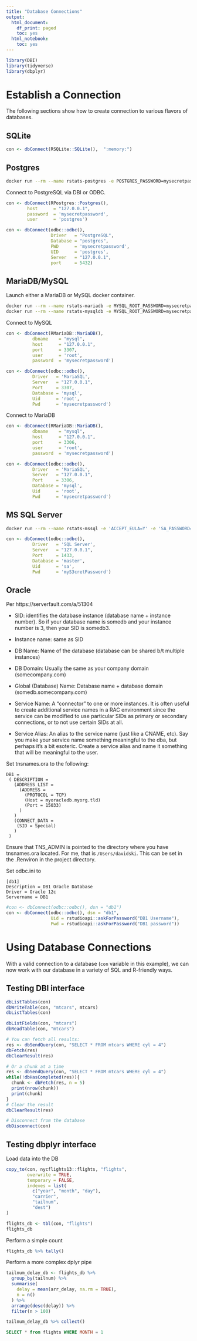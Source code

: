 ```yaml
---
title: "Database Connections"
output:
  html_document:
    df_print: paged
    toc: yes
  html_notebook:
    toc: yes
---
```


```r
library(DBI)
library(tidyverse)
library(dbplyr)
```

# Establish a Connection

The following sections show how to create connection to various flavors of 
databases.

## SQLite
```r
con <- dbConnect(RSQLite::SQLite(),  ":memory:")
```

## Postgres
```bash
docker run --rm --name rstats-postgres -e POSTGRES_PASSWORD=mysecretpassword -d -p 5432:5432 postgres 
```

Connect to PostgreSQL via DBI or ODBC.

```r
con <- dbConnect(RPostgres::Postgres(),
        host      = "127.0.0.1",
        password  = 'mysecretpassword', 
        user      = 'postgres') 

con <- dbConnect(odbc::odbc(), 
                 Driver   = "PostgreSQL",
                 Database = "postgres",
                 PWD      = 'mysecretpassword', 
                 UID      = 'postgres', 
                 Server   = "127.0.0.1", 
                 port     = 5432)
```


## MariaDB/MySQL

Launch either a MariaDB or MySQL docker container.

```bash
docker run --rm --name rstats-mariadb -e MYSQL_ROOT_PASSWORD=mysecretpassword -d -p 3306:3306 mariadb
docker run --rm --name rstats-mysqldb -e MYSQL_ROOT_PASSWORD=mysecretpassword -d -p 3307:3306 mysql
```

Connect to MySQL

```r
con <- dbConnect(RMariaDB::MariaDB(),
          dbname    = "mysql",
          host      = "127.0.0.1", 
          port      = 3307,
          user      = 'root', 
          password  = 'mysecretpassword') 

con <- dbConnect(odbc::odbc(), 
          Driver   = 'MariaSQL',
          Server   = "127.0.0.1", 
          Port     = 3307,
          Database = 'mysql',
          Uid      = 'root', 
          Pwd      = 'mysecretpassword')
```

Connect to MariaDB

```r
con <- dbConnect(RMariaDB::MariaDB(),
          dbname    = "mysql",
          host      = "127.0.0.1", 
          port      = 3306,
          user      = 'root', 
          password  = 'mysecretpassword') 

con <- dbConnect(odbc::odbc(), 
          Driver   = 'MariaSQL',
          Server   = "127.0.0.1", 
          Port     = 3306,
          Database = 'mysql',
          Uid      = 'root', 
          Pwd      = 'mysecretpassword')
```

## MS SQL Server

```bash
docker run --rm --name rstats-mssql -e 'ACCEPT_EULA=Y' -e 'SA_PASSWORD=myS3cretPassword' -p 1433:1433 -d microsoft/mssql-server-linux
```

```r
con <- dbConnect(odbc::odbc(), 
          Driver   = 'SQL Server',
          Server   = "127.0.0.1", 
          Port     = 1433,
          Database = 'master',
          Uid      = 'sa', 
          Pwd      = 'myS3cretPassword')
```

## Oracle

Per https://serverfault.com/a/51304

* SID: identifies the database instance (database name + instance number). So 
if your database name is somedb and your instance number is 3, then your SID 
is somedb3.

* Instance name: same as SID

* DB Name: Name of the database (database can be shared b/t multiple instances)

* DB Domain:  Usually the same as your company domain (somecompany.com)

* Global (Database) Name: Database name + database domain (somedb.somecompany.com)

* Service Name: A "connector" to one or more instances. It is often useful to 
create additional service names in a RAC environment since the service can be 
modified to use particular SIDs as primary or secondary connections, or to not 
use certain SIDs at all.

* Service Alias: An alias to the service name (just like a CNAME, etc). Say 
you make your service name something meaningful to the dba, but perhaps it's a 
bit esoteric. Create a service alias and name it something that will be 
meaningful to the user.

Set tnsnames.ora to the following:
```
DB1 =
 ( DESCRIPTION =
   (ADDRESS_LIST =
     (ADDRESS =
       (PROTOCOL = TCP)
       (Host = myoracledb.myorg.tld)
       (Port = 15033)
     )
   )
   (CONNECT_DATA =
    (SID = Special)
   )
 )
```
 
Ensure that TNS_ADMIN is pointed to the directory where you have tnsnames.ora 
located. For me, that is `/Users/davidski`. This can be set in the .Renviron in 
the project directory.

Set odbc.ini to

```
[db1]
Description = DB1 Oracle Database
Driver = Oracle 12c
Servername = DB1
```

```r
#con <- dbConnect(odbc::odbc(), dsn = "db1")
con <- dbConnect(odbc::odbc(), dsn = "db1", 
                 Uid = rstudioapi::askForPassword("DB1 Username"),
                 Pwd = rstudioapi::askForPassword("DB1 password"))
```

# Using Database Connections

With a valid connection to a database (`con` variable in this example), we 
can now work with our database in a variety of SQL and R-friendly ways.

## Testing DBI interface


```r
dbListTables(con)
dbWriteTable(con, "mtcars", mtcars)
dbListTables(con)

dbListFields(con, "mtcars")
dbReadTable(con, "mtcars")

# You can fetch all results:
res <- dbSendQuery(con, "SELECT * FROM mtcars WHERE cyl = 4")
dbFetch(res)
dbClearResult(res)

# Or a chunk at a time
res <- dbSendQuery(con, "SELECT * FROM mtcars WHERE cyl = 4")
while(!dbHasCompleted(res)){
  chunk <- dbFetch(res, n = 5)
  print(nrow(chunk))
  print(chunk)
}
# Clear the result
dbClearResult(res)

# Disconnect from the database
dbDisconnect(con)
```

## Testing dbplyr interface

Load data into the DB
```r
copy_to(con, nycflights13::flights, "flights", 
        overwrite = TRUE,
        temporary = FALSE,
        indexes = list(
          c("year", "month", "day"),
          "carrier",
          "tailnum",
          "dest")
)

flights_db <- tbl(con, "flights")
flights_db
```

Perform a simple count

```r
flights_db %>% tally()
```

Perform a more complex dplyr pipe

```r
tailnum_delay_db <- flights_db %>% 
  group_by(tailnum) %>%
  summarise(
    delay = mean(arr_delay, na.rm = TRUE),
    n = n()
  ) %>% 
  arrange(desc(delay)) %>%
  filter(n > 100)

tailnum_delay_db %>% collect()
```

```sql
SELECT * from flights WHERE MONTH = 1
```
